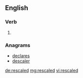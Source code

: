 ==English==

===Verb===
{{head|en|verb form}}

# {{en-past of|rescale}}

===Anagrams===
* [[declares#English|declares]]
* [[descaler#English|descaler]]

[[de:rescaled]]
[[mg:rescaled]]
[[vi:rescaled]]